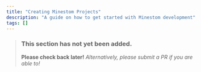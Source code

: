 ```yaml
---
title: "Creating Minestom Projects"
description: "A guide on how to get started with Minestom development"
tags: []
---
```


> ### This section has not yet been added.
> **Please check back later!** *Alternatively, please submit a PR if you are able to!*

<v comment="A basic guide on how to create stuff with Minestom." />